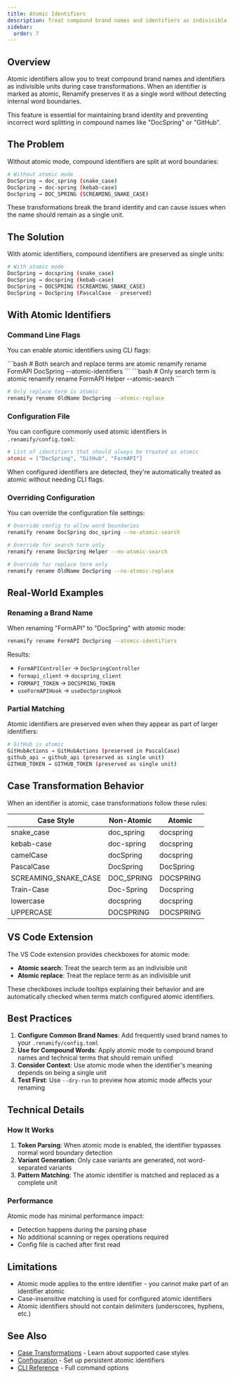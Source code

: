 ```yaml
---
title: Atomic Identifiers
description: Treat compound brand names and identifiers as indivisible units during case transformations
sidebar:
  order: 7
---
```



## Overview

Atomic identifiers allow you to treat compound brand names and identifiers as indivisible units during case transformations. When an identifier is marked as atomic, Renamify preserves it as a single word without detecting internal word boundaries.

This feature is essential for maintaining brand identity and preventing incorrect word splitting in compound names like "DocSpring" or "GitHub".

## The Problem

Without atomic mode, compound identifiers are split at word boundaries:

```bash
# Without atomic mode
DocSpring → doc_spring (snake_case)
DocSpring → doc-spring (kebab-case)
DocSpring → DOC_SPRING (SCREAMING_SNAKE_CASE)
```

These transformations break the brand identity and can cause issues when the name should remain as a single unit.

## The Solution

With atomic identifiers, compound identifiers are preserved as single units:

```bash
# With atomic mode
DocSpring → docspring (snake_case)
DocSpring → docspring (kebab-case)
DocSpring → DOCSPRING (SCREAMING_SNAKE_CASE)
DocSpring → DocSpring (PascalCase - preserved)
```

## With Atomic Identifiers

### Command Line Flags

You can enable atomic identifiers using CLI flags:

<Tabs>
<TabItem label="Both atomic">
  ```bash
  # Both search and replace terms are atomic
  renamify rename FormAPI DocSpring --atomic-identifiers
  ```
</TabItem>
<TabItem label="Search only">
  ```bash
  # Only search term is atomic
  renamify rename FormAPI Helper --atomic-search
  ```
</TabItem>
<TabItem label="Replace only">

```bash
# Only replace term is atomic
renamify rename OldName DocSpring --atomic-replace
```

</TabItem>
</Tabs>

### Configuration File

You can configure commonly used atomic identifiers in `.renamify/config.toml`:

```toml
# List of identifiers that should always be treated as atomic
atomic = ["DocSpring", "GitHub", "FormAPI"]
```

When configured identifiers are detected, they're automatically treated as atomic without needing CLI flags.

### Overriding Configuration

You can override the configuration file settings:

```bash
# Override config to allow word boundaries
renamify rename DocSpring doc_spring --no-atomic-search

# Override for search term only
renamify rename DocSpring Helper --no-atomic-search

# Override for replace term only
renamify rename OldName DocSpring --no-atomic-replace
```

## Real-World Examples

### Renaming a Brand Name

When renaming "FormAPI" to "DocSpring" with atomic mode:

```bash
renamify rename FormAPI DocSpring --atomic-identifiers
```

Results:

- `FormAPIController` → `DocSpringController`
- `formapi_client` → `docspring_client`
- `FORMAPI_TOKEN` → `DOCSPRING_TOKEN`
- `useFormAPIHook` → `useDocSpringHook`

### Partial Matching

Atomic identifiers are preserved even when they appear as part of larger identifiers:

```bash
# GitHub is atomic
GitHubActions → GitHubActions (preserved in PascalCase)
github_api → github_api (preserved as single unit)
GITHUB_TOKEN → GITHUB_TOKEN (preserved as single unit)
```

## Case Transformation Behavior

When an identifier is atomic, case transformations follow these rules:

| Case Style           | Non-Atomic | Atomic    |
| -------------------- | ---------- | --------- |
| snake_case           | doc_spring | docspring |
| kebab-case           | doc-spring | docspring |
| camelCase            | docSpring  | docspring |
| PascalCase           | DocSpring  | DocSpring |
| SCREAMING_SNAKE_CASE | DOC_SPRING | DOCSPRING |
| Train-Case           | Doc-Spring | Docspring |
| lowercase            | docspring  | docspring |
| UPPERCASE            | DOCSPRING  | DOCSPRING |

## VS Code Extension

The VS Code extension provides checkboxes for atomic mode:

- **Atomic search**: Treat the search term as an indivisible unit
- **Atomic replace**: Treat the replace term as an indivisible unit

These checkboxes include tooltips explaining their behavior and are automatically checked when terms match configured atomic identifiers.

## Best Practices

1. **Configure Common Brand Names**: Add frequently used brand names to your `.renamify/config.toml`
2. **Use for Compound Words**: Apply atomic mode to compound brand names and technical terms that should remain unified
3. **Consider Context**: Use atomic mode when the identifier's meaning depends on being a single unit
4. **Test First**: Use `--dry-run` to preview how atomic mode affects your renaming

## Technical Details

### How It Works

1. **Token Parsing**: When atomic mode is enabled, the identifier bypasses normal word boundary detection
2. **Variant Generation**: Only case variants are generated, not word-separated variants
3. **Pattern Matching**: The atomic identifier is matched and replaced as a complete unit

### Performance

Atomic mode has minimal performance impact:

- Detection happens during the parsing phase
- No additional scanning or regex operations required
- Config file is cached after first read

## Limitations

- Atomic mode applies to the entire identifier - you cannot make part of an identifier atomic
- Case-insensitive matching is used for configured atomic identifiers
- Atomic identifiers should not contain delimiters (underscores, hyphens, etc.)

## See Also

- [Case Transformations](/renamify/features/case-transformations/) - Learn about supported case styles
- [Configuration](/renamify/reference/configuration/) - Set up persistent atomic identifiers
- [CLI Reference](/renamify/commands/rename/) - Full command options
